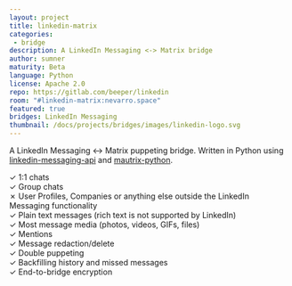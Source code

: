 ```yaml
---
layout: project
title: linkedin-matrix
categories: 
 - bridge
description: A LinkedIn Messaging <-> Matrix bridge
author: sumner
maturity: Beta
language: Python
license: Apache 2.0
repo: https://gitlab.com/beeper/linkedin
room: "#linkedin-matrix:nevarro.space"
featured: true
bridges: LinkedIn Messaging
thumbnail: /docs/projects/bridges/images/linkedin-logo.svg
---
```


A LinkedIn Messaging <-> Matrix puppeting bridge. Written in Python using [linkedin-messaging-api](https://github.com/sumnerevans/linkedin-messaging-api) and [mautrix-python](https://matrix.org/docs/projects/sdk/mautrix-python.html).

✓ 1:1 chats  
✓ Group chats  
✗ User Profiles, Companies or anything else outside the LinkedIn Messaging functionality  
✓ Plain text messages (rich text is not supported by LinkedIn)  
✓ Most message media (photos, videos, GIFs, files)  
✓ Mentions  
✓ Message redaction/delete  
✓ Double puppeting  
✓ Backfilling history and missed messages  
✓ End-to-bridge encryption
